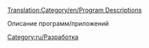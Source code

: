 [[Translation:Category/en/Program Descriptions]]

Описание программ/приложений

[[Category:ru/Разработка]]